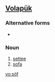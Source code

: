 ==[[Volapük]]==

===Alternative forms===
*{{l|vo|soyf}}

===Noun===
{{infl|vo|noun}}
 
# [[settee]]
# [[sofa]]

[[vo:söf]]